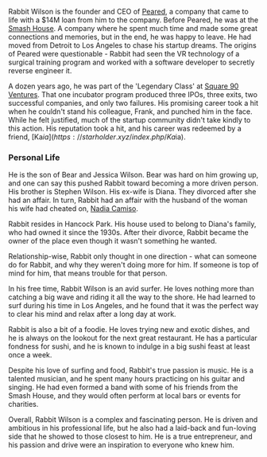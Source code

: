 Rabbit Wilson is the founder and CEO of [Peared](https://starholder.xyz/index.php/Peared), a company that came to life with a $14M loan from him to the company. Before Peared, he was at the [Smash House](https://starholder.xyz/index.php/Smash_House). A company where he spent much time and made some great connections and memories, but in the end, he was happy to leave. He had moved from Detroit to Los Angeles to chase his startup dreams. The origins of Peared were questionable - Rabbit had seen the VR technology of a surgical training program and worked with a software developer to secretly reverse engineer it.

A dozen years ago, he was part of the 'Legendary Class' at [Square 90 Ventures](square-90-ventures). That one incubator program produced three IPOs, three exits, two successful companies, and only two failures. His promising career took a hit when he couldn't stand his colleague, Frank, and punched him in the face. While he felt justified, much of the startup community didn't take kindly to this action. His reputation took a hit, and his career was redeemed by a friend, [Ka$ia](https://starholder.xyz/index.php/Ka$ia).

### Personal Life

He is the son of Bear and Jessica Wilson. Bear was hard on him growing up, and one can say this pushed Rabbit toward becoming a more driven person. His brother is Stephen Wilson. His ex-wife is Diana. They divorced after she had an affair. In turn, Rabbit had an affair with the husband of the woman his wife had cheated on, [Nadia Camiso](https://starholder.xyz/index.php/Nadia_Camiso).

Rabbit resides in Hancock Park. His house used to belong to Diana's family, who had owned it since the 1930s. After their divorce, Rabbit became the owner of the place even though it wasn't something he wanted.

Relationship-wise, Rabbit only thought in one direction - what can someone do for Rabbit, and why they weren't doing more for him. If someone is top of mind for him, that means trouble for that person.

In his free time, Rabbit Wilson is an avid surfer. He loves nothing more than catching a big wave and riding it all the way to the shore. He had learned to surf during his time in Los Angeles, and he found that it was the perfect way to clear his mind and relax after a long day at work.

Rabbit is also a bit of a foodie. He loves trying new and exotic dishes, and he is always on the lookout for the next great restaurant. He has a particular fondness for sushi, and he is known to indulge in a big sushi feast at least once a week.

Despite his love of surfing and food, Rabbit's true passion is music. He is a talented musician, and he spent many hours practicing on his guitar and singing. He had even formed a band with some of his friends from the Smash House, and they would often perform at local bars or events for charities.

Overall, Rabbit Wilson is a complex and fascinating person. He is driven and ambitious in his professional life, but he also had a laid-back and fun-loving side that he showed to those closest to him. He is a true entrepreneur, and his passion and drive were an inspiration to everyone who knew him.
